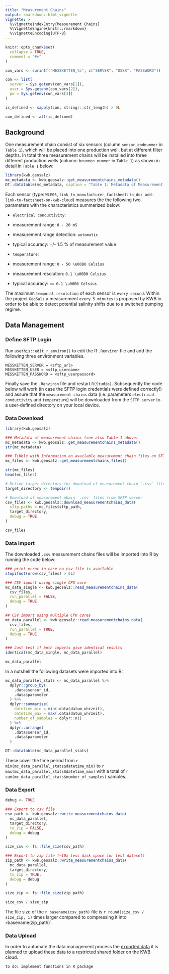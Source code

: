 ```yaml
---
title: "Measurement Chains"
output: rmarkdown::html_vignette
vignette: >
  %\VignetteIndexEntry{Measurement Chains}
  %\VignetteEngine{knitr::rmarkdown}
  %\VignetteEncoding{UTF-8}
---
```


```r
knitr::opts_chunk$set(
  collapse = TRUE,
  comment = "#>"
)

con_vars <- sprintf("MESSKETTEN_%s", c("SERVER", "USER", "PASSWORD"))

con <- list(
  server = Sys.getenv(con_vars[1]),
  user = Sys.getenv(con_vars[2]),
  pw = Sys.getenv(con_vars[3])
)

is_defined <- sapply(con, stringr::str_length) > 0L

con_defined <- all(is_defined)
```

## Background 

One measurement chain consist of six sensors (column `sensor_endnummer` in
`Table 1`), which will be placed into one production well, but at different
filter depths. In total three measurement chains will be installed into three
different production wells (column: `brunnen_nummer` in `Table 1`) as shown in
detail in `Table 1` below:

```r
library(kwb.geosalz)
mc_metadata <- kwb.geosalz::get_measurementchains_metadata()
DT::datatable(mc_metadata, caption = "Table 1: Metadata of Measurement Chains")
```

Each sensor (type: `WLF05`, `link_to_manufacturer_factsheet`: `to_do:
add-link-to-factsheet-on-kwb-cloud`) measures the the following two parameters
with the characteristics summarized below:

- `electrical conductivity`: 

+ measurement range: `0 - 20 mS`
+ measurement range detection: `automatic`
+ typical accuracy: +/- 1.5 % of measurement value

- `temperature`:

+ measurement range: `0 - 50 \u00B0 Celsius`
+ measurement resolution: `0.1 \u00B0 Celsius`
+ typical accuracy: `<= 0.1 \u00B0 Celsius`

The maximum `temporal resolution` of each sensor is `every second`. Within the 
project `GeoSalz` a measurement `every 5 minutes` is proposed by KWB in order to 
be able to detect potential salinity shifts due to a switched pumping regime.

## Data Management 

### Define SFTP Login

Run `usethis::edit_r_environ()` to edit the R `.Renviron` file and add the 
following three environment variables.

```
MESSKETTEN_SERVER = <sftp_url>
MESSKETTEN_USER = <sftp_username>
MESSKETTEN_PASSWORD = <sftp_userpassord>
```

Finally save the `.Renviron` file and restart `R(Studio)`. Subsequently the code
below will work (in case the SFTP login credentials were defined correctly!) and
assure that the `measurement chains` data (i.e. parameters `electrical
conductivity` and `temperature`) will be downloaded from the `SFTP server` to a
user-defined directory on your local device.

### Data Download

```r
library(kwb.geosalz)

### Metadata of measurement chains (see also Table 1 above)
mc_metadata <- kwb.geosalz::get_measurementchains_metadata()
str(mc_metadata)

### Tibble with Information on available measurement chain files on SFTP server
mc_files <- kwb.geosalz::get_measurementchains_files()

str(mc_files)
head(mc_files)

# Define target directory for download of measurement chain `.csv` files
target_directory <- tempdir()

# Download of measurement mhain `.csv` files from SFTP server
csv_files <- kwb.geosalz::download_measurementchains_data(
  sftp_paths = mc_files$sftp_path,
  target_directory,
  debug = TRUE
)

csv_files
```

### Data Import

The downloaded `.csv` measurement chains files will be imported into R by
running the code below:

```r
### print error in case no csv file is available
stopifnot(nrow(csv_files) > 0L) 

### CSV import using single CPU core
mc_data_single <- kwb.geosalz::read_measurementchains_data(
  csv_files,
  run_parallel = FALSE,
  debug = TRUE
)

## CSV import using multiple CPU cores
mc_data_parallel <- kwb.geosalz::read_measurementchains_data(
  csv_files,
  run_parallel = TRUE,
  debug = TRUE
)

### Just test if both imports give identical results
identical(mc_data_single, mc_data_parallel)

mc_data_parallel
```

In a nutshell the following datasets were imported into R: 

```r
mc_data_parallel_stats <- mc_data_parallel %>%  
  dplyr::group_by(
    .data$sensor_id,
    .data$parameter
  ) %>% 
  dplyr::summarise(
    datetime_min = min(.data$datum_uhrzeit), 
    datetime_max = max(.data$datum_uhrzeit),
    number_of_samples = dplyr::n()
  ) %>% 
  dplyr::arrange(
    .data$sensor_id, 
    .data$parameter
  )

DT::datatable(mc_data_parallel_stats)
```

These cover the time period from `r min(mc_data_parallel_stats$datetime_min)` to
`r max(mc_data_parallel_stats$datetime_max)` with a total of 
`r sum(mc_data_parallel_stats$number_of_samples)` samples.

### Data Export

```r
debug <- TRUE

### Export to csv file
csv_path <- kwb.geosalz::write_measurementchains_data(
  mc_data_parallel,
  target_directory,
  to_zip = FALSE,
  debug = debug
)

size_csv <- fs::file_size(csv_path)

### Export to zip file (~10x less disk space for test dataset)
zip_path <- kwb.geosalz::write_measurementchains_data(
  mc_data_parallel,
  target_directory,
  to_zip = TRUE,
  debug = debug
)

size_zip <- fs::file_size(zip_path)

size_csv / size_zip
```

The file size of the 
`r basename(csv_path)` file is 
`r round(size_csv / size_zip, 1)` 
times larger compared to compressing it into 
`r `basename(zip_path)`.

### Data Upload 

In order to automate the data management process the 
[exported data](#data-export) it is planned to upload these data to a restricted shared folder on the KWB cloud.

```
to do: implement functions in R package
```
